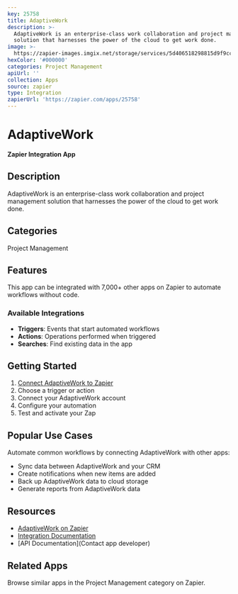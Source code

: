 ```yaml
---
key: 25758
title: AdaptiveWork
description: >-
  AdaptiveWork is an enterprise-class work collaboration and project management
  solution that harnesses the power of the cloud to get work done.
image: >-
  https://zapier-images.imgix.net/storage/services/5d406518298815d9f9cc4e89079126b0.png?auto=format%2Ccompress&ixlib=python-3.0.0&q=50
hexColor: '#000000'
categories: Project Management
apiUrl: ''
collection: Apps
source: zapier
type: Integration
zapierUrl: 'https://zapier.com/apps/25758'
---
```

# AdaptiveWork

**Zapier Integration App**

## Description

AdaptiveWork is an enterprise-class work collaboration and project management solution that harnesses the power of the cloud to get work done.

## Categories

Project Management

## Features

This app can be integrated with 7,000+ other apps on Zapier to automate workflows without code.

### Available Integrations

- **Triggers**: Events that start automated workflows
- **Actions**: Operations performed when triggered
- **Searches**: Find existing data in the app

## Getting Started

1. [Connect AdaptiveWork to Zapier](https://zapier.com/apps/25758)
2. Choose a trigger or action
3. Connect your AdaptiveWork account
4. Configure your automation
5. Test and activate your Zap

## Popular Use Cases

Automate common workflows by connecting AdaptiveWork with other apps:

- Sync data between AdaptiveWork and your CRM
- Create notifications when new items are added
- Back up AdaptiveWork data to cloud storage
- Generate reports from AdaptiveWork data

## Resources

- [AdaptiveWork on Zapier](https://zapier.com/apps/25758)
- [Integration Documentation](https://zapier.com/apps/25758/integrations)
- [API Documentation](Contact app developer)

## Related Apps

Browse similar apps in the Project Management category on Zapier.
